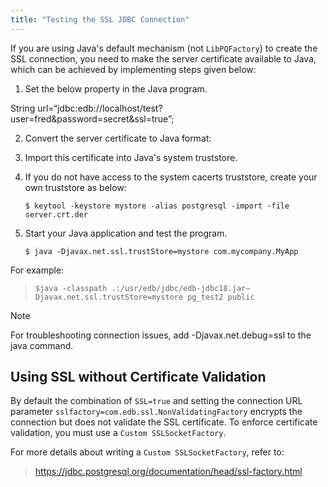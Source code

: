```yaml
---
title: "Testing the SSL JDBC Connection"
---
```


<div id="testing_the_ssl_jdbc_connection" class="registered_link"></div>


If you are using Java's default mechanism (not `LibPQFactory`) to create the SSL connection, you need to make the server certificate available to Java, which can be achieved by implementing steps given below:

1.  Set the below property in the Java program.

String url=“jdbc:edb://localhost/test?user=fred\&password=secret\&ssl=true”;

2.  Convert the server certificate to Java format:

<!-- end list -->

3.  Import this certificate into Java's system truststore.

<!-- end list -->

4.  If you do not have access to the system cacerts truststore, create your own truststore as below:
    
    ``` text
    $ keytool -keystore mystore -alias postgresql -import -file server.crt.der
    ```

5.  Start your Java application and test the program.
    
    ``` text
    $ java -Djavax.net.ssl.trustStore=mystore com.mycompany.MyApp
    ```

For example:

> 
> 
> ``` text
> $java -classpath .:/usr/edb/jdbc/edb-jdbc18.jar–
> Djavax.net.ssl.trustStore=mystore pg_test2 public
> ```

<div class="note">

<div class="title">

Note

</div>

For troubleshooting connection issues, add -Djavax.net.debug=ssl to the java command.

</div>

## Using SSL without Certificate Validation



By default the combination of `SSL=true` and setting the connection URL parameter `sslfactory=com.edb.ssl.NonValidatingFactory` encrypts the connection but does not validate the SSL certificate. To enforce certificate validation, you must use a `Custom SSLSocketFactory`.

For more details about writing a `Custom SSLSocketFactory`, refer to:

> <https://jdbc.postgresql.org/documentation/head/ssl-factory.html>
